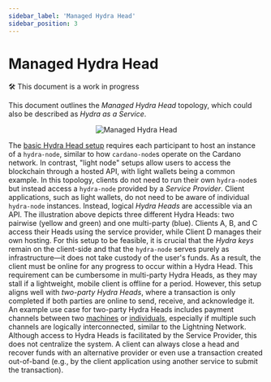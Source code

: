```yaml
---
sidebar_label: 'Managed Hydra Head'
sidebar_position: 3
---
```


# Managed Hydra Head

:hammer_and_wrench: This document is a work in progress

This document outlines the _Managed Hydra Head_ topology, which could also be described as _Hydra as a Service_.

<p align="center">
  <img
    src={require('./managed-hydra-head.jpg').default}
    alt="Managed Hydra Head"
    height={400}
  />
</p>

The [basic Hydra Head setup](../basic) requires each participant to host an instance of a `hydra-node`, similar to how `cardano-node`s operate on the Cardano network. In contrast, "light node" setups allow users to access the blockchain through a hosted API, with light wallets being a common example.
In this topology, clients do not need to run their own `hydra-node`s but instead access a `hydra-node` provided by a _Service Provider_. Client applications, such as light wallets, do not need to be aware of individual `hydra-node` instances. Instead, logical _Hydra Heads_ are accessible via an API.
The illustration above depicts three different Hydra Heads: two pairwise (yellow and green) and one multi-party (blue). Clients A, B, and C access their Heads using the service provider, while Client D manages their own hosting.
For this setup to be feasible, it is crucial that the _Hydra keys_ remain on the client-side and that the `hydra-node` serves purely as infrastructure—it does not take custody of the user's funds.
As a result, the client must be online for any progress to occur within a Hydra Head. This requirement can be cumbersome in multi-party Hydra Heads, as they may stall if a lightweight, mobile client is offline for a period. However, this setup aligns well with _two-party Hydra Heads_, where a transaction is only completed if both parties are online to send, receive, and acknowledge it.
An example use case for two-party Hydra Heads includes payment channels between two [machines](../../use-cases/payments/pay-per-use-api) or [individuals](../../use-cases/payments/inter-wallet-payments), especially if multiple such channels are logically interconnected, similar to the Lightning Network.
Although access to Hydra Heads is facilitated by the Service Provider, this does not centralize the system. A client can always close a head and recover funds with an alternative provider or even use a transaction created out-of-band (e.g., by the client application using another service to submit the transaction).